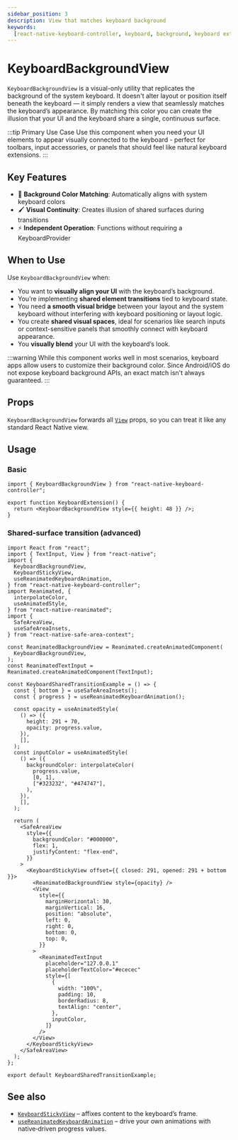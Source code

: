 ```yaml
---
sidebar_position: 3
description: View that matches keyboard background
keywords:
  [react-native-keyboard-controller, keyboard, background, keyboard extension]
---
```


# KeyboardBackgroundView


<div style={{ display: "flex", justifyContent: "center", marginBottom: 20 }}>
  <Lottie
    className="lottie"
    animationData={lottie}
    style={{ width: 400, height: 400 }}
    loop
  />
</div>

`KeyboardBackgroundView` is a visual-only utility that replicates the background of the system keyboard. It doesn't alter layout or position itself beneath the keyboard — it simply renders a view that seamlessly matches the keyboard’s appearance. By matching this color you can create the illusion that your UI and the keyboard share a single, continuous surface.

:::tip Primary Use Case
Use this component when you need your UI elements to appear visually connected to the keyboard - perfect for toolbars, input accessories, or panels that should feel like natural keyboard extensions.
:::

## Key Features

- 🎨 **Background Color Matching**: Automatically aligns with system keyboard colors
- 🖌️ **Visual Continuity**: Creates illusion of shared surfaces during transitions
- ⚡ **Independent Operation**: Functions without requiring a KeyboardProvider

## When to Use

Use `KeyboardBackgroundView` when:

- You want to **visually align your UI** with the keyboard’s background.
- You’re implementing **shared element transitions** tied to keyboard state.
- You need **a smooth visual bridge** between your layout and the system keyboard without interfering with keyboard positioning or layout logic.
- You create **shared visual spaces**, ideal for scenarios like search inputs or context-sensitive panels that smoothly connect with keyboard appearance.
- You **visually blend** your UI with the keyboard’s look.

:::warning
While this component works well in most scenarios, keyboard apps allow users to customize their background color. Since Android/iOS do not expose keyboard background APIs, an exact match isn't always guaranteed.
:::

## Props

`KeyboardBackgroundView` forwards all [`View`](https://reactnative.dev/docs/view#props) props, so you can treat it like any standard React Native view.

## Usage

### Basic

```tsx
import { KeyboardBackgroundView } from "react-native-keyboard-controller";

export function KeyboardExtension() {
  return <KeyboardBackgroundView style={{ height: 48 }} />;
}
```

### Shared-surface transition (advanced)

```tsx
import React from "react";
import { TextInput, View } from "react-native";
import {
  KeyboardBackgroundView,
  KeyboardStickyView,
  useReanimatedKeyboardAnimation,
} from "react-native-keyboard-controller";
import Reanimated, {
  interpolateColor,
  useAnimatedStyle,
} from "react-native-reanimated";
import {
  SafeAreaView,
  useSafeAreaInsets,
} from "react-native-safe-area-context";

const ReanimatedBackgroundView = Reanimated.createAnimatedComponent(
  KeyboardBackgroundView,
);
const ReanimatedTextInput = Reanimated.createAnimatedComponent(TextInput);

const KeyboardSharedTransitionExample = () => {
  const { bottom } = useSafeAreaInsets();
  const { progress } = useReanimatedKeyboardAnimation();

  const opacity = useAnimatedStyle(
    () => ({
      height: 291 + 70,
      opacity: progress.value,
    }),
    [],
  );
  const inputColor = useAnimatedStyle(
    () => ({
      backgroundColor: interpolateColor(
        progress.value,
        [0, 1],
        ["#323232", "#474747"],
      ),
    }),
    [],
  );

  return (
    <SafeAreaView
      style={{
        backgroundColor: "#000000",
        flex: 1,
        justifyContent: "flex-end",
      }}
    >
      <KeyboardStickyView offset={{ closed: 291, opened: 291 + bottom }}>
        <ReanimatedBackgroundView style={opacity} />
        <View
          style={{
            marginHorizontal: 30,
            marginVertical: 16,
            position: "absolute",
            left: 0,
            right: 0,
            bottom: 0,
            top: 0,
          }}
        >
          <ReanimatedTextInput
            placeholder="127.0.0.1"
            placeholderTextColor="#ececec"
            style={[
              {
                width: "100%",
                padding: 10,
                borderRadius: 8,
                textAlign: "center",
              },
              inputColor,
            ]}
          />
        </View>
      </KeyboardStickyView>
    </SafeAreaView>
  );
};

export default KeyboardSharedTransitionExample;
```

## See also

- [`KeyboardStickyView`](../components/keyboard-sticky-view) – affixes content to the keyboard’s frame.
- [`useReanimatedKeyboardAnimation`](../hooks/keyboard/use-reanimated-keyboard-animation) – drive your own animations with native‑driven progress values.
